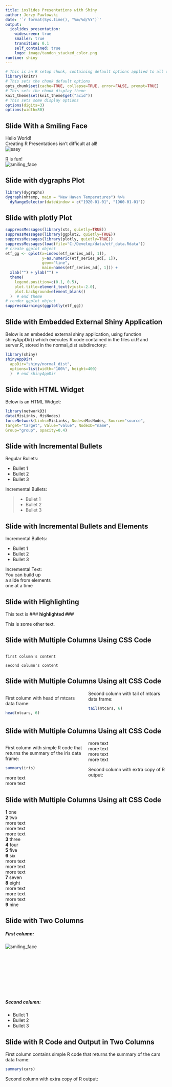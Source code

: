 ```yaml
---
title: ioslides Presentations with Shiny
author: Jerzy Pawlowski
date: '`r format(Sys.time(), "%m/%d/%Y")`'
output: 
  ioslides_presentation: 
    widescreen: true
    smaller: true
    transition: 0.1
    self_contained: true
    logo: image/tandon_stacked_color.png
runtime: shiny
---
```


```r
# This is an R setup chunk, containing default options applied to all other chunks
library(knitr)
# This sets the chunk default options
opts_chunk$set(cache=TRUE, collapse=TRUE, error=FALSE, prompt=TRUE)
# This sets the chunk display theme
knit_theme$set(knit_theme$get("acid"))
# This sets some display options
options(digits=3)
options(width=80)
```


## Slide With a Smiling Face

[comment]: <> (This is a comment, it will not be included)
[//]: # (This is also a comment, and it may be the most platform independent comment)

<!-- regular html comment -->
<!--- special completely ignored comment -->

Hello World!  
Creating R Presentations isn't difficult at all!  
![easy](image/easy_button.png)


R is fun!  
![smiling_face](image/smile_small.png)



## Slide with dygraphs Plot

```r
library(dygraphs)
dygraph(nhtemp, main = "New Haven Temperatures") %>% 
  dyRangeSelector(dateWindow = c("1920-01-01", "1960-01-01"))
```


## Slide with plotly Plot
```r
suppressMessages(library(xts, quietly=TRUE))
suppressMessages(library(ggplot2, quietly=TRUE))
suppressMessages(library(plotly, quietly=TRUE))
suppressMessages(load(file="C:/Develop/data/etf_data.Rdata"))
# create ggplot object
etf_gg <- qplot(x=index(etf_series_ad[, 1]), 
                y=as.numeric(etf_series_ad[, 1]), 
                geom="line", 
                main=names(etf_series_ad[, 1])) + 
  xlab("") + ylab("") + 
  theme(
    legend.position=c(0.1, 0.5), 
    plot.title=element_text(vjust=-2.0), 
    plot.background=element_blank()
  )  # end theme
# render ggplot object
suppressWarnings(ggplotly(etf_gg))
```


## Slide with Embedded External Shiny Application
Below is an embedded external shiny application, using function shinyAppDir() which executes R code contained in the files ui.R and server.R, stored in the normal_dist subdirectory:  
```r
library(shiny)
shinyAppDir(
  appDir="shiny/normal_dist",
  options=list(width="100%", height=400)
  )  # end shinyAppDir
```



## Slide with HTML Widget
Below is an HTML Widget:  
```r
library(networkD3)
data(MisLinks, MisNodes)
forceNetwork(Links=MisLinks, Nodes=MisNodes, Source="source",
Target="target", Value="value", NodeID="name",
Group="group", opacity=0.4)
```



## Slide with Incremental Bullets

Regular Bullets:  

- Bullet 1
- Bullet 2
- Bullet 3


Incremental Bullets:  

> - Bullet 1
> - Bullet 2
> - Bullet 3



## Slide with Incremental Bullets and Elements {.build}

Incremental Bullets:  

- Bullet 1
- Bullet 2
- Bullet 3

Incremental Text:  
You can build up  
a slide from elements  
one at a time  



## Slide with Highlighting

This text is 
### <b>
highlighted
### </b>


This is some other text. 


## Slide with Multiple Columns Using CSS Code

<div style="-webkit-column-count: 2; -moz-column-count: 2; column-count: 2; -webkit-column-rule: 1px dotted #e0e0e0; -moz-column-rule: 1px dotted #e0e0e0; column-rule: 1px dotted #e0e0e0;">
    first column's content
    
    second column's content
</div>


## Slide with Multiple Columns Using alt CSS Code

<style>
  .col2 {
    columns: 2 200px;         /* number of columns and width in pixels */
    -webkit-columns: 2 200px; /* chrome, safari */
    -moz-columns: 2 200px;    /* firefox */
  }
</style>

<div class="col2">

First column with head of mtcars data frame:

```r
head(mtcars, 6)
```


Second column with tail of mtcars data frame:

```r
tail(mtcars, 6)
```

</div>



## Slide with Multiple Columns Using alt CSS Code

<div class="col2">

First column with simple R code that returns the summary of the iris data frame:

```r
summary(iris)
```

more text  
more text  
more text  
more text  
more text  
more text  


Second column with extra copy of R output:

```r
```

</div>



## Slide with Multiple Columns Using alt CSS Code

<div class="columns-2">

**1** one  
**2** two  
more text  
more text  
more text  
**3** three  
**4** four  
**5** five  
**6** six  
more text  
more text  
more text  
**7** seven  
**8** eight  
more text  
more text  
more text  
**9** nine  

</div>


## Slide with Two Columns

<div class="columns-2">

##### First column:  

![smiling_face](image/smile_small.png)
<br>
<br>
<br>
<br>
<br>
<br>
<br>
<br>
<br>


##### Second column:  

  - Bullet 1
  - Bullet 2
  - Bullet 3
</div>


## Slide with R Code and Output in Two Columns {.columns-2}

First column contains simple R code that returns the summary of the cars data frame:

```r
summary(cars)
```


Second column with extra copy of R output:

```r
```



